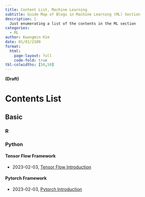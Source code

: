 ```yaml
---
title: Content List, Machine Learning 
subtitle: Guide Map of Blogs in Machine Learning (ML) Section
description: |
  Just enumerating a list of the contents in the ML section 
categories:
  - ML
author: Kwangmin Kim
date: 01/01/2100
format: 
  html:
    page-layout: full
    code-fold: true
tbl-colwidths: [50,50]
---
```


**(Draft)**

# Contents List

## Basic

### R

### Python

#### Tensor Flow Framework

* 2023-02-03, [Tensor Flow Introduction](../2023-02-03_tesnsor_manipulation/index.qmd)

#### Pytorch Framework

* 2023-02-03, [Pytorch Introduction](../2023-02-03_tesnsor_manipulation/index.qmd)